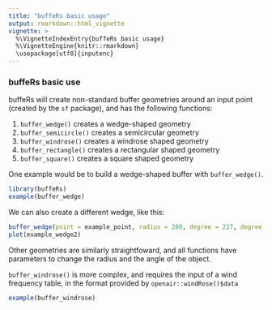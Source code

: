 ```yaml
---
title: "buffeRs basic usage"
output: rmarkdown::html_vignette
vignette: >
  %\VignetteIndexEntry{buffeRs basic usage}
  %\VignetteEngine{knitr::rmarkdown}
  \usepackage[utf8]{inputenc}
---
```


### buffeRs basic use

buffeRs will create non-standard buffer geometries around an input point (created by the `sf` package), and has the following functions:

1.  `buffer_wedge()` creates a wedge-shaped geometry
1.  `buffer_semicircle()` creates a semicircular geometry
1.  `buffer_windrose()` creates a windrose shaped geometry
1.  `buffer_rectangle()` creates a rectangular shaped geometry
1.  `buffer_square()` creates a square shaped geometry


One example would be to build a wedge-shaped buffer with `buffer_wedge()`.

```r
library(buffeRs)
example(buffer_wedge)
```

We can also create a different wedge, like this:


```r
buffer_wedge(point = example_point, radius = 200, degree = 227, degree_width = 25) -> example_wedge2
plot(example_wedge2)
```


Other geometries are similarly straightfoward, and all functions have parameters to change the radius and the angle of the object.

`buffer_windrose()` is more complex, and requires the input of a wind frequency table, in the format provided by `openair::windRose()$data`

```r
example(buffer_windrose)
```